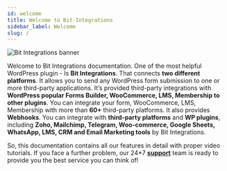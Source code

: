 ```yaml
---
id: welcome
title: Welcome to Bit-Integrations
sidebar_label: Welcome
slug: /
---
```



<Image src="_banner_bitintegrations" w="800" alt="Bit Integrations banner"/>

Welcome to Bit Integrations documentation. One of the most helpful WordPress plugin - Is **Bit Integrations**. That connects **two different platforms**. It allows you to send any WordPress form submission to one or more third-party applications. It’s provided third-party integrations with **WordPress popular Forms Builder, WooCommerce, LMS, Membership to other plugins**. You can integrate your form, WooCommerce, LMS, Membership with more than **60+** third-party platforms. It also provides **Webhooks**. You can integrate with **third-party platforms** and **WP plugins**, including **Zoho, Mailchimp, Telegram, Woo-commerce, Google Sheets, WhatsApp, LMS, CRM and Email Marketing tools** by Bit Integrations.

So, this documentation contains all our features in detail with proper video tutorials. 
If you face a further problem, our 24*7 **<a href="mailto:support@bitapps.pro">support</a>** team is ready to provide you the best service you can think of!

<Feedback />
